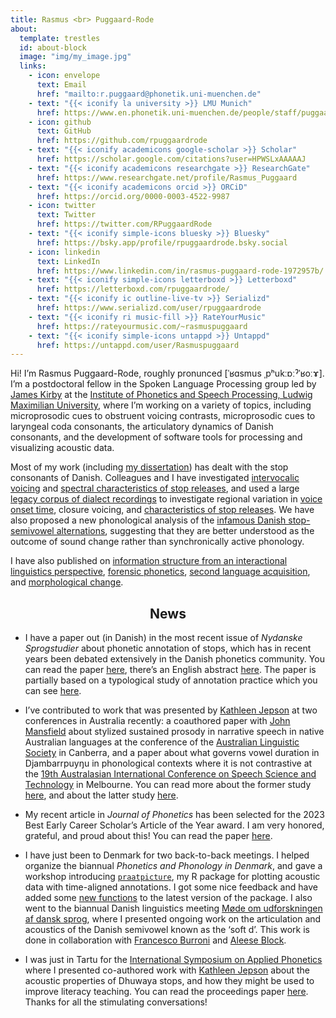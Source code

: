 ```yaml
---
title: Rasmus <br> Puggaard-Rode
about:
  template: trestles
  id: about-block
  image: "img/my_image.jpg"
  links:
    - icon: envelope
      text: Email
      href: "mailto:r.puggaard@phonetik.uni-muenchen.de"
    - text: "{{< iconify la university >}} LMU Munich"
      href: https://www.en.phonetik.uni-muenchen.de/people/staff/puggaard-rode_rasmus/index.html
    - icon: github
      text: GitHub
      href: https://github.com/rpuggaardrode
    - text: "{{< iconify academicons google-scholar >}} Scholar"
      href: https://scholar.google.com/citations?user=HPWSLxAAAAAJ
    - text: "{{< iconify academicons researchgate >}} ResearchGate"
      href: https://www.researchgate.net/profile/Rasmus_Puggaard
    - text: "{{< iconify academicons orcid >}} ORCiD"
      href: https://orcid.org/0000-0003-4522-9987
    - icon: twitter
      text: Twitter
      href: https://twitter.com/RPuggaardRode
    - text: "{{< iconify simple-icons bluesky >}} Bluesky"
      href: https://bsky.app/profile/rpuggaardrode.bsky.social
    - icon: linkedin
      text: LinkedIn
      href: https://www.linkedin.com/in/rasmus-puggaard-rode-1972957b/
    - text: "{{< iconify simple-icons letterboxd >}} Letterboxd"
      href: https://letterboxd.com/rpuggaardrode/
    - text: "{{< iconify ic outline-live-tv >}} Serializd"
      href: https://www.serializd.com/user/rpuggaardrode
    - text: "{{< iconify ri music-fill >}} RateYourMusic"
      href: https://rateyourmusic.com/~rasmuspuggaard
    - text: "{{< iconify simple-icons untappd >}} Untappd"
      href: https://untappd.com/user/Rasmuspuggaard
---
```


:::{#about-block}

Hi! I’m Rasmus Puggaard-Rode, roughly pronunced [ˈʁɑsmus ˌpʰukːɒːˀˈʁoːɤ]. I’m a postdoctoral fellow in the Spoken Language Processing group led by [James Kirby](https://www.phonetik.uni-muenchen.de/personen/professoren/kirby_james/index.html){target='_blank'} at the [Institute of Phonetics and Speech Processing, Ludwig Maximilian University](https://www.en.phonetik.uni-muenchen.de/index.html){target="_blank"}, where I'm working on a variety of topics, including microprosodic cues to obstruent voicing contrasts, microprosodic cues to laryngeal coda consonants, the articulatory dynamics of Danish consonants, and the development of software tools for processing and visualizing acoustic data. 

Most of my work (including [my dissertation](https://www.lotpublications.nl/stop-hey-whats-that-sound)) has dealt with the stop consonants of Danish. Colleagues and I have investigated [intervocalic voicing](https://www.journal-labphon.org/article/id/6449/){target="_blank"} and [spectral characteristics of stop releases](https://doi.org/10.1016/j.wocn.2022.101191){target="_blank"}, and used a large [legacy corpus of dialect recordings](https://dansklyd.statsbiblioteket.dk/samling/dialektsamlingen/){target="_blank"} to investigate regional variation in [voice onset time](https://dataverse.nl/dataset.xhtml?persistentId=doi:10.34894/JHN1Q7){target="_blank"}, closure voicing, and [characteristics of stop releases](https://rpuggaardrode.github.io/icphs2023/){target='_blank'}. We have also proposed a new phonological analysis of the [infamous Danish stop-semivowel alternations](https://www.tandfonline.com/doi/full/10.1080/03740463.2021.2022866){target="_blank"}, suggesting that they are better understood as the outcome of sound change rather than synchronically active phonology.

I have also published on [information structure from an interactional linguistics perspective](https://doi.org/10.1017/S0332586519000088){target="_blank"}, [forensic phonetics](https://www.nys.dk/article/view/100580){target="_blank"}, [second language acquisition](https://rasmuspuggaard.files.wordpress.com/2020/12/isoctal-preprint.pdf){target="_blank"}, and [morphological change](https://doi.org/10.7146/sss.v11i2.123476){target="_blank"}.

:::

<h2 style='text-align: center;'>News</h2>

* I have a paper out (in Danish) in the most recent issue of *Nydanske Sprogstudier* about phonetic annotation of stops, which has in recent years been debated extensively in the Danish phonetics community. You can read the paper [here](https://www.nys.dk/article/view/145000){target='_blank'}, there's an English abstract [here](https://www.nys.dk/article/view/150505){target='_blank'}. The paper is partially based on a typological study of annotation practice which you can see [here](https://osf.io/pe8cn/){target='_blank'}.

* I've contributed to work that was presented by [Kathleen Jepson](https://www.en.phonetik.uni-muenchen.de/people/visitors1/jepson_kathleen/index.html){target='_blank'} at two conferences in Australia recently: a coauthored paper with [John Mansfield](https://www.comparativelinguistics.uzh.ch/en/mansfield.html){target='_blank'} about stylized sustained prosody in narrative speech in native Australian languages at the conference of the [Australian Linguistic Society](https://als.asn.au/Conference/2024/General){target='_blank'} in Canberra, and a paper about what governs vowel duration in Djambarrpuyŋu in phonological contexts where it is not contrastive at the [19th Australasian International Conference on Speech Science and Technology](https://assta.org/sst-2024/){target='_blank'} in Melbourne. You can read more about the former study [here](https://www.isca-archive.org/speechprosody_2024/jepson24_speechprosody.html){target='_blank'}, and about the latter study [here](https://www.researchgate.net/publication/385937459_Vowel_duration_beyond_contrastive_length_in_Djambarrpuynu){target='_blank'}.

* My recent article in *Journal of Phonetics* has been selected for the 2023 Best Early Career Scholar's Article of the Year award. I am very honored, grateful, and proud about this! You can read the paper [here](https://rpuggaardrode.github.io/hisphoncog/){target='_blank'}.

* I have just been to Denmark for two back-to-back meetings. I helped organize the biannual *Phonetics and Phonology in Denmark*, and gave a workshop introducing [`praatpicture`](https://github.com/rpuggaardrode/praatpicture){target='_blank'}, my R package for plotting acoustic data with time-aligned annotations. I got some nice feedback and have added some [new functions](https://github.com/rpuggaardrode/praatpicture/blob/main/NEWS.md){target='_blank'} to the latest version of the package. I also went to the biannual Danish linguistics meeting [Møde om udforskningen af dansk sprog](https://projekter.au.dk/muds/){target='_blank'}, where I presented ongoing work on the articulation and acoustics of the Danish semivowel known as the 'soft d'. This work is done in collaboration with [Francesco Burroni](https://sites.google.com/cornell.edu/francescoburroni/home){target='_blank'} and [Aleese Block](https://sites.google.com/view/aleeseblock){target='_blank'}.

* I was just in Tartu for the [International Symposium on Applied Phonetics](https://sisu.ut.ee/isaph2024/){target='_blank'} where I presented co-authored work with [Kathleen Jepson](https://www.en.phonetik.uni-muenchen.de/people/visitors1/jepson_kathleen/index.html){target='_blank'} about the acoustic properties of Dhuwaya stops, and how they might be used to improve literacy teaching. You can read the proceedings paper [here](https://doi.org/10.21437/ISAPh.2024-14){target='_blank'}. Thanks for all the stimulating conversations!